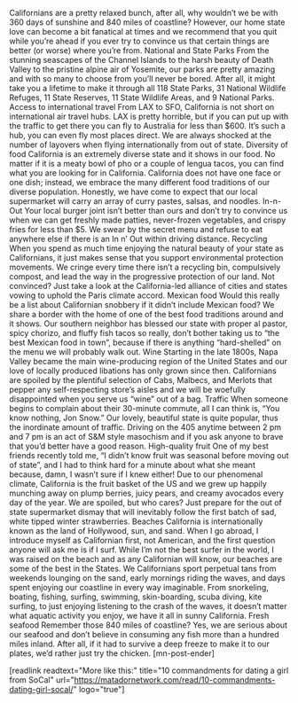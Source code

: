 Californians are a pretty relaxed bunch, after all, why wouldn’t we be with 360 days of sunshine and 840 miles of coastline? However, our home state love can become a bit fanatical at times and we recommend that you quit while you’re ahead if you ever try to convince us that certain things are better (or worse) where you’re from.
National and State Parks
From the stunning seascapes of the Channel Islands to the harsh beauty of Death Valley to the pristine alpine air of Yosemite, our parks are pretty amazing and with so many to choose from you’ll never be bored. After all, it might take you a lifetime to make it through all 118 State Parks, 31 National Wildlife Refuges, 11 State Reserves, 11 State Wildlife Areas, and 9 National Parks.
Access to international travel
From LAX to SFO, California is not short on international air travel hubs. LAX is pretty horrible, but if you can put up with the traffic to get there you can fly to Australia for less than $600. It’s such a hub, you can even fly most places direct. We are always shocked at the number of layovers when flying internationally from out of state.
Diversity of food
California is an extremely diverse state and it shows in our food. No matter if it is a meaty bowl of pho or a couple of lengua tacos, you can find what you are looking for in California. California does not have one face or one dish; instead, we embrace the many different food traditions of our diverse population. Honestly, we have come to expect that our local supermarket will carry an array of curry pastes, salsas, and noodles.
In-n-Out
Your local burger joint isn’t better than ours and don’t try to convince us when we can get freshly made patties, never-frozen vegetables, and crispy fries for less than $5. We swear by the secret menu and refuse to eat anywhere else if there is an In n’ Out within driving distance.
Recycling
When you spend as much time enjoying the natural beauty of your state as Californians, it just makes sense that you support environmental protection movements. We cringe every time there isn’t a recycling bin, compulsively compost, and lead the way in the progressive protection of our land. Not convinced? Just take a look at the California-led alliance of cities and states vowing to uphold the Paris climate accord.
Mexican food
Would this really be a list about Californian snobbery if it didn’t include Mexican food? We share a border with the home of one of the best food traditions around and it shows. Our southern neighbor has blessed our state with proper al pastor, spicy chorizo, and fluffy fish tacos so really, don’t bother taking us to “the best Mexican food in town”, because if there is anything “hard-shelled” on the menu we will probably walk out.
Wine
Starting in the late 1800s, Napa Valley became the main wine-producing region of the United States and our love of locally produced libations has only grown since then. Californians are spoiled by the plentiful selection of Cabs, Malbecs, and Merlots that pepper any self-respecting store’s aisles and we will be woefully disappointed when you serve us “wine” out of a bag.
Traffic
When someone begins to complain about their 30-minute commute, all I can think is, “You know nothing, Jon Snow.” Our lovely, beautiful state is quite popular, thus the inordinate amount of traffic. Driving on the 405 anytime between 2 pm and 7 pm is an act of S&amp;M style masochism and if you ask anyone to brave that you’d better have a good reason.
High-quality fruit
One of my best friends recently told me, “I didn’t know fruit was seasonal before moving out of state”, and I had to think hard for a minute about what she meant because, damn, I wasn’t sure if I knew either! Due to our phenomenal climate, California is the fruit basket of the US and we grew up happily munching away on plump berries, juicy pears, and creamy avocados every day of the year. We are spoiled, but who cares? Just prepare for the out of state supermarket dismay that will inevitably follow the first batch of sad, white tipped winter strawberries.
Beaches
California is internationally known as the land of Hollywood, sun, and sand. When I go abroad, I introduce myself as Californian first, not American, and the first question anyone will ask me is if I surf. While I’m not the best surfer in the world, I was raised on the beach and as any Californian will know, our beaches are some of the best in the States. We Californians sport perpetual tans from weekends lounging on the sand, early mornings riding the waves, and days spent enjoying our coastline in every way imaginable. From snorkeling, boating, fishing, surfing, swimming, skin-boarding, scuba diving, kite surfing, to just enjoying listening to the crash of the waves, it doesn’t matter what aquatic activity you enjoy, we have it all in sunny California.
Fresh seafood
Remember those 840 miles of coastline? Yes, we are serious about our seafood and don’t believe in consuming any fish more than a hundred miles inland. After all, if it had to survive a deep freeze to make it to our plates, we’d rather just try the chicken. [mn-post-ender]

[readlink readtext="More like this:" title="10 commandments for dating a girl from SoCal" url="https://matadornetwork.com/read/10-commandments-dating-girl-socal/" logo="true"]